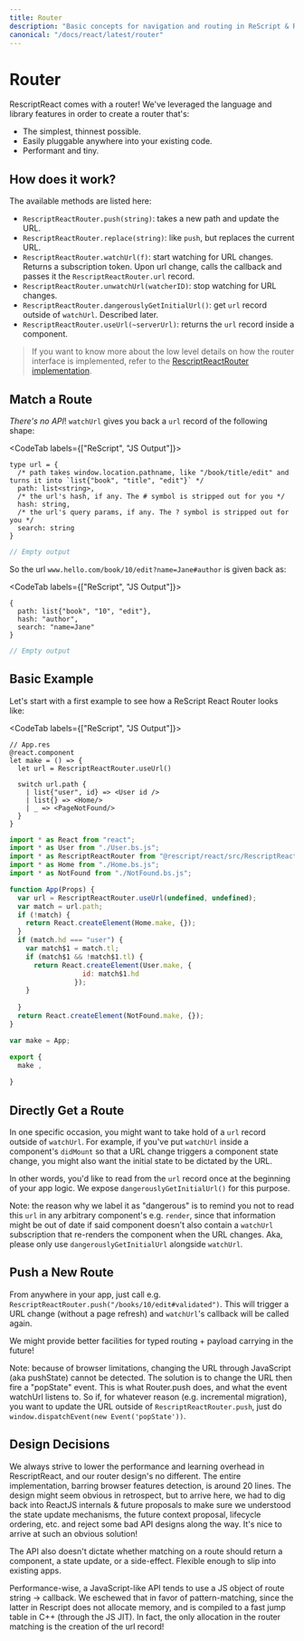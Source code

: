 ```yaml
---
title: Router
description: "Basic concepts for navigation and routing in ReScript & React"
canonical: "/docs/react/latest/router"
---
```


# Router

<Intro>

RescriptReact comes with a router! We've leveraged the language and library features in order to create a router that's:

- The simplest, thinnest possible.
- Easily pluggable anywhere into your existing code.
- Performant and tiny.

</Intro>

## How does it work?

The available methods are listed here:
  - `RescriptReactRouter.push(string)`: takes a new path and update the URL.
  - `RescriptReactRouter.replace(string)`: like `push`, but replaces the current URL.
  - `RescriptReactRouter.watchUrl(f)`: start watching for URL changes. Returns a subscription token. Upon url change, calls the callback and passes it the `RescriptReactRouter.url` record.
  - `RescriptReactRouter.unwatchUrl(watcherID)`: stop watching for URL changes.
  - `RescriptReactRouter.dangerouslyGetInitialUrl()`: get `url` record outside of `watchUrl`. Described later.
  - `RescriptReactRouter.useUrl(~serverUrl)`: returns the `url` record inside a component.

> If you want to know more about the low level details on how the router interface is implemented, refer to the [RescriptReactRouter implementation](https://github.com/rescript-lang/rescript-react/blob/master/src/RescriptReactRouter.res).

## Match a Route

*There's no API*! `watchUrl` gives you back a `url` record of the following shape:

<CodeTab labels={["ReScript", "JS Output"]}>

```res prelude
type url = {
  /* path takes window.location.pathname, like "/book/title/edit" and turns it into `list{"book", "title", "edit"}` */
  path: list<string>,
  /* the url's hash, if any. The # symbol is stripped out for you */
  hash: string,
  /* the url's query params, if any. The ? symbol is stripped out for you */
  search: string
}
```
```js
// Empty output
```

</CodeTab>

So the url `www.hello.com/book/10/edit?name=Jane#author` is given back as:

<CodeTab labels={["ReScript", "JS Output"]}>

```res prelude
{
  path: list{"book", "10", "edit"},
  hash: "author",
  search: "name=Jane"
}
```
```js
// Empty output
```

</CodeTab>

## Basic Example

Let's start with a first example to see how a ReScript React Router looks like:

<CodeTab labels={["ReScript", "JS Output"]}>

```res
// App.res
@react.component
let make = () => {
  let url = RescriptReactRouter.useUrl()
  
  switch url.path {
    | list{"user", id} => <User id />
    | list{} => <Home/>
    | _ => <PageNotFound/>
  }
}
```
```js
import * as React from "react";
import * as User from "./User.bs.js";
import * as RescriptReactRouter from "@rescript/react/src/RescriptReactRouter.bs.js";
import * as Home from "./Home.bs.js";
import * as NotFound from "./NotFound.bs.js";

function App(Props) {
  var url = RescriptReactRouter.useUrl(undefined, undefined);
  var match = url.path;
  if (!match) {
    return React.createElement(Home.make, {});
  }
  if (match.hd === "user") {
    var match$1 = match.tl;
    if (match$1 && !match$1.tl) {
      return React.createElement(User.make, {
                  id: match$1.hd
                });
    }
    
  }
  return React.createElement(NotFound.make, {});
}

var make = App;

export {
  make ,
  
}
```

</CodeTab>

## Directly Get a Route

In one specific occasion, you might want to take hold of a `url` record outside of `watchUrl`. For example, if you've put `watchUrl` inside a component's `didMount` so that a URL change triggers a component state change, you might also want the initial state to be dictated by the URL.

In other words, you'd like to read from the `url` record once at the beginning of your app logic. We expose `dangerouslyGetInitialUrl()` for this purpose.

Note: the reason why we label it as "dangerous" is to remind you not to read this `url` in any arbitrary component's e.g. `render`, since that information might be out of date if said component doesn't also contain a `watchUrl` subscription that re-renders the component when the URL changes. Aka, please only use `dangerouslyGetInitialUrl` alongside `watchUrl`.

## Push a New Route
From anywhere in your app, just call e.g. `RescriptReactRouter.push("/books/10/edit#validated")`. This will trigger a URL change (without a page refresh) and `watchUrl`'s callback will be called again.

We might provide better facilities for typed routing + payload carrying in the future!

Note: because of browser limitations, changing the URL through JavaScript (aka pushState) cannot be detected. The solution is to change the URL then fire a "popState" event. This is what Router.push does, and what the event watchUrl listens to.
So if, for whatever reason (e.g. incremental migration), you want to update the URL outside of `RescriptReactRouter.push`, just do `window.dispatchEvent(new Event('popState'))`.

## Design Decisions

We always strive to lower the performance and learning overhead in RescriptReact, and our router design's no different. The entire implementation, barring browser features detection, is around 20 lines. The design might seem obvious in retrospect, but to arrive here, we had to dig back into ReactJS internals & future proposals to make sure we understood the state update mechanisms, the future context proposal, lifecycle ordering, etc. and reject some bad API designs along the way. It's nice to arrive at such an obvious solution!

The API also doesn't dictate whether matching on a route should return a component, a state update, or a side-effect. Flexible enough to slip into existing apps.

Performance-wise, a JavaScript-like API tends to use a JS object of route string -> callback. We eschewed that in favor of pattern-matching, since the latter in Rescript does not allocate memory, and is compiled to a fast jump table in C++ (through the JS JIT). In fact, the only allocation in the router matching is the creation of the url record!

